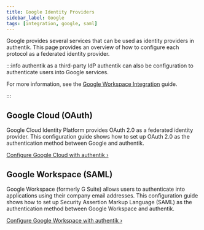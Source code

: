 ```yaml
---
title: Google Identity Providers
sidebar_label: Google
tags: [integration, google, saml]
---
```


Google provides several services that can be used as identity providers in authentik.
This page provides an overview of how to configure each protocol as a federated identity provider.

:::info authentik as a third-party IdP
authentik can also be configuration to authenticate users into Google services.

For more information, see the [Google Workspace Integration](/integrations/services/google/) guide.

:::

## Google Cloud (OAuth)

Google Cloud Identity Platform provides OAuth 2.0 as a federated identity provider. This configuration guide shows how to set up OAuth 2.0 as the authentication method between Google and authentik.

[Configure Google Cloud with authentik ›](./cloud/index.md)

## Google Workspace (SAML)

Google Workspace (formerly G Suite) allows users to authenticate into applications using their company email addresses. This configuration guide shows how to set up Security Assertion Markup Language (SAML) as the authentication method between Google Workspace and authentik.

[Configure Google Workspace with authentik ›](./workspace/index.md)
